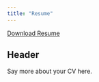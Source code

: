 ```yaml
---
title: "Resume"
---
```


<a href="resume.pdf#" class="download" title="Download my Resume as a PDF">Download Resume</a>			

## Header

Say more about your CV here.